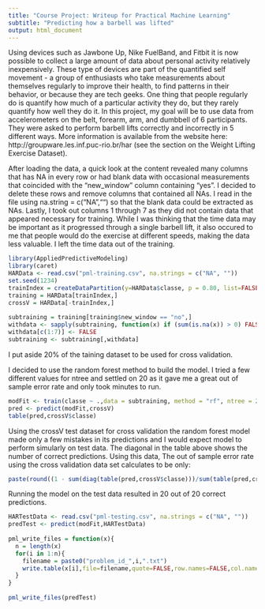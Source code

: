 ```yaml
---
title: "Course Project: Writeup for Practical Machine Learning"
subtitle: "Predicting how a barbell was lifted"
output: html_document
---
```

 

Using devices such as Jawbone Up, Nike FuelBand, and Fitbit it is now possible to collect a large amount of data about personal activity relatively inexpensively. These type of devices are part of the quantified self movement - a group of enthusiasts who take measurements about themselves regularly to improve their health, to find patterns in their behavior, or because they are tech geeks. One thing that people regularly do is quantify how much of a particular activity they do, but they rarely quantify how well they do it. In this project, my goal will be to use data from accelerometers on the belt, forearm, arm, and dumbbell of 6 participants. They were asked to perform barbell lifts correctly and incorrectly in 5 different ways. More information is available from the website here: http://groupware.les.inf.puc-rio.br/har (see the section on the Weight Lifting Exercise Dataset). 
 
After loading the data, a quick look at the content revealed many columns that has NA in every row or had blank data with occasional measurements that coincided with the "new_window" column containing "yes".  I decided to delete these rows and remove columns that contained all NAs.  I read in the file using na.string = c("NA","") so that the blank data could be extracted as NAs. Lastly, I took out columns 1 through 7 as they did not contain data that appeared necessary for training.  While I was thinking that the time data may be important as it progressed through a single barbell lift, it also occured to me that people would do the exercise at different speeds, making the data less valuable. I left the time data out of the training.
 
```r
library(AppliedPredictiveModeling)
library(caret)
HARData <- read.csv("pml-training.csv", na.strings = c("NA", ""))
set.seed(1234)
trainIndex = createDataPartition(y=HARData$classe, p = 0.80, list=FALSE)
training = HARData[trainIndex,]
crossV = HARData[-trainIndex,]
 
subtraining = training[training$new_window == "no",]
withdata <- sapply(subtraining, function(x) if (sum(is.na(x)) > 0) FALSE else TRUE)
withdata[c(1:7)] <- FALSE
subtraining <- subtraining[,withdata]
```
I put aside 20% of the taining dataset to be used for cross validation.
 

I decided to use the random forest method to build the model.  I tried a few different values for ntree and settled on 20 as it gave me a great out of sample error rate and only took minutes to run.
```r
modFit <- train(classe ~ .,data = subtraining, method = "rf", ntree = 20)
pred <- predict(modFit,crossV)
table(pred,crossV$classe)
```
Using the crossV test dataset for cross validation the random forest model made only a few mistakes in its predictions and I would expect model to perform simularly on test data.
The diagonal in the table above shows the number of correct predictions.  Using this data, The out of sample error rate using the cross validation data set calculates to be only:
```r
paste(round((1 - sum(diag(table(pred,crossV$classe)))/sum(table(pred,crossV$classe)))*100, 3), " %")
```
 
 
 
Running the model on the test data resulted in 20 out of 20 correct predictions.
```r
HARTestData <- read.csv("pml-testing.csv", na.strings = c("NA", ""))
predTest <- predict(modFit,HARTestData)
 
pml_write_files = function(x){
  n = length(x)
  for(i in 1:n){
    filename = paste0("problem_id_",i,".txt")
    write.table(x[i],file=filename,quote=FALSE,row.names=FALSE,col.names=FALSE)
  }
}
 
pml_write_files(predTest) 
```
 